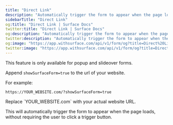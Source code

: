 ```yaml
---
title: "Direct Link"
description: "Automatically trigger the form to appear when the page loads"
sidebarTitle: "Direct Link"
og:title: "Direct Link | Surface Docs"
twitter:title: "Direct Link | Surface Docs"
og:description: "Automatically trigger the form to appear when the page loads"
twitter:description: "Automatically trigger the form to appear when the page loads"
og:image: "https://app.withsurface.com/api/v1/form/og?title=Direct%20Link"
twitter:image: "https://app.withsurface.com/api/v1/form/og?title=Direct%20Link"
---
```


<Note> This feature is only available for popup and slideover forms. </Note>

Append `showSurfaceForm=true` to the url of your website.

For example:
```
https://YOUR_WEBSITE.com/?showSurfaceForm=true
```

<Info>
Replace `YOUR_WEBSITE.com` with your actual website URL.
</Info>

This will automatically trigger the form to appear when the page loads, without requiring the user to click a trigger button.